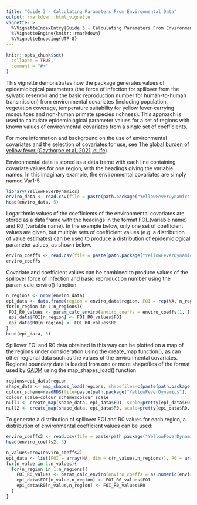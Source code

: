 ```yaml
---
title: "Guide 3 - Calculating Parameters From Environmental Data"
output: rmarkdown::html_vignette
vignette: >
  %\VignetteIndexEntry{Guide 3 - Calculating Parameters From Environmental Data}
  %\VignetteEngine{knitr::rmarkdown}
  %\VignetteEncoding{UTF-8}
---
```


```r
knitr::opts_chunk$set(
  collapse = TRUE,
  comment = "#>"
)
```

This vignette demonstrates how the package generates values of epidemiological parameters (the force of infection for spillover from the sylvatic reservoir and the basic reproduction number for human-to-human transmission) from environmental covariates (including population, vegetation coverage, temperature suitability for yellow fever-carrying mosquitoes and non-human primate species richness). This approach is used to calculate epidemiological parameter values for a set of regions with known values of environmental covariates from a single set of coefficients.

For more information and background on the use of environmental covariates and the selection of covariates for use, see [The global burden of yellow fever (Gaythorpe et al, 2021, eLife)](https://doi.org/10.7554/eLife.64670).

Environmental data is stored as a data frame with each line containing covariate values for one region, with the headings giving the variable names. In this imaginary example, the environmental covariates are simply named Var1-5.

```r
library(YellowFeverDynamics)
enviro_data <- read.csv(file = paste(path.package("YellowFeverDynamics"), "/exdata/enviro_data_example.csv", sep = ""), header = TRUE)
head(enviro_data, 5)
```

Logarithmic values of the coefficients of the environmental covariates are stored as a data frame with the headings in the format FOI_(variable name) and R0_(variable name). In the example below, only one set of coefficient values are given, but multiple sets of coefficient values (e.g. a distribution of value estimates) can be used to produce a distribution of epidemiological parameter values, as shown below.

```r
enviro_coeffs <- read.csv(file = paste(path.package("YellowFeverDynamics"), "/exdata/enviro_coeffs_example.csv", sep = ""), header = TRUE)
enviro_coeffs
```

Covariate and coefficient values can be combined to produce values of the spillover force of infection and basic reproduction number using the param_calc_enviro() function.

```r
n_regions <- nrow(enviro_data)
epi_data <- data.frame(region = enviro_data$region, FOI = rep(NA, n_regions), R0 = rep(NA, n_regions))
for(n_region in 1:n_regions){
 FOI_R0_values <- param_calc_enviro(enviro_coeffs = enviro_coeffs[1, ], enviro_covar_values = enviro_data[n_region, c(2:ncol(enviro_data))])
 epi_data$FOI[n_region] <- FOI_R0_values$FOI
 epi_data$R0[n_region] <- FOI_R0_values$R0
}
head(epi_data, 5)
```

Spillover FOI and R0 data obtained in this way can be plotted on a map of the regions under consideration using the create_map function(), as can other regional data such as the values of the environmental covariates. Regional boundary data is loaded from one or more shapefiles of the format used by [GADM](https://gadm.org/download_country_v3.html) using the map_shapes_load() function

```r
regions=epi_data$region
shape_data <- map_shapes_load(regions, shapefiles=c(paste(path.package("YellowFeverDynamics"), "/exdata/shapefile_example.shp", sep = "")), region_label_type="GID_1")
colour_scheme=readRDS(file=paste(path.package("YellowFeverDynamics"), "exdata/colour_scheme_example.Rds", sep="/"))
colour_scale=colour_scheme$colour_scale
null1 <- create_map(shape_data, epi_data$FOI, scale=pretty(epi_data$FOI, 8), colour_scale, pixels_max=720, text_size=1, map_title="", legend_title="FOI", legend_position="topleft", legend_format="e", legend_dp=1, output_file=NULL)
null2 <- create_map(shape_data, epi_data$R0, scale=pretty(epi_data$R0, 8), colour_scale, pixels_max=720, text_size=1, map_title="", legend_title="R0", legend_position="topleft", legend_format="f", legend_dp=1, output_file=NULL)
```

To generate a distribution of spillover FOI and R0 values for each region, a distribution of environmental coefficient values can be used:

```r
enviro_coeffs2 <- read.csv(file = paste(path.package("YellowFeverDynamics"), "/exdata/enviro_coeffs_example_multi.csv", sep = ""), header = TRUE)
head(enviro_coeffs2, 5)
```

```r
n_values=nrow(enviro_coeffs2)
epi_data <- list(FOI = array(NA, dim = c(n_values,n_regions)), R0 = array(NA, dim = c(n_values,n_regions)))
for(n_value in 1:n_values){
  for(n_region in 1:n_regions){
    FOI_R0_values <- param_calc_enviro(enviro_coeffs = as.numeric(enviro_coeffs2[n_value, ]), enviro_covar_values = enviro_data[n_region, c(2:ncol(enviro_data))])
    epi_data$FOI[n_value,n_region] <- FOI_R0_values$FOI
    epi_data$R0[n_value,n_region] <- FOI_R0_values$R0
  }
}
```
